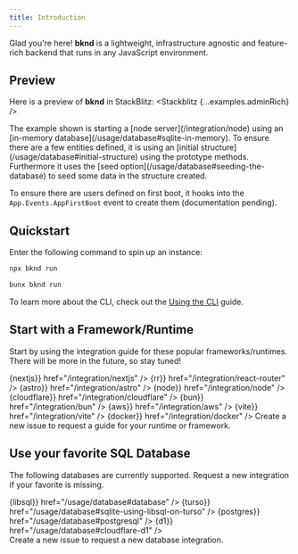 ```yaml
---
title: Introduction
---
```



Glad you're here! **bknd** is a lightweight, infrastructure agnostic and feature-rich backend that runs in any JavaScript environment.

## Preview
Here is a preview of **bknd** in StackBlitz:
<Stackblitz {...examples.adminRich} />

<Accordion title="What's going on?" icon="lightbulb">
   The example shown is starting a [node server](/integration/node) using an [in-memory database](/usage/database#sqlite-in-memory). To ensure there are a few entities defined, it is using an [initial structure](/usage/database#initial-structure) using the prototype methods. Furthermore it uses the [seed option](/usage/database#seeding-the-database) to seed some data in the structure created.

   To ensure there are users defined on first boot, it hooks into the `App.Events.AppFirstBoot` event to create them (documentation pending).
</Accordion>

## Quickstart
Enter the following command to spin up an instance:
<CodeGroup>
   ```bash npm
   npx bknd run
   ```

   ```bash bun
   bunx bknd run
   ```
</CodeGroup>

To learn more about the CLI, check out the [Using the CLI](/usage/cli) guide.


## Start with a Framework/Runtime
Start by using the integration guide for these popular frameworks/runtimes. There will be more
in the future, so stay tuned!

<CardGroup cols={2}>
  <Card
    title="Next.js"
    icon={<div className="text-primary-light">{nextjs}</div>}
    href="/integration/nextjs"
  />
  <Card
    title="React Router"
    icon={<div className="text-primary-light">{rr}</div>}
    href="/integration/react-router"
  />
   <Card
      title="Astro"
      icon={<div className="text-primary-light">{astro}</div>}
      href="/integration/astro"
   />
   <Card
      title="Node"
      icon={<div className="text-primary-light">{node}</div>}
      href="/integration/node"
   />
   <Card
      title="Cloudflare"
      icon={<div className="text-primary-light">{cloudflare}</div>}
      href="/integration/cloudflare"
   />
   <Card
      title="Bun"
      icon={<div className="text-primary-light">{bun}</div>}
      href="/integration/bun"
   />
   <Card
      title="AWS Lambda"
      icon={<div className="text-primary-light">{aws}</div>}
      href="/integration/aws"
   />
   <Card
      title="Vite"
      icon={<div className="text-primary-light">{vite}</div>}
      href="/integration/vite"
   />
   <Card
      title="Docker"
      icon={<div className="text-primary-light">{docker}</div>}
      href="/integration/docker"
   />
   <Card
      horizontal
      title="Yours missing?"
      href="https://github.com/bknd-io/bknd/issues/new"
   >
     Create a new issue to request a guide for your runtime or framework.
   </Card>
</CardGroup>

## Use your favorite SQL Database
The following databases are currently supported. Request a new integration if your favorite is missing.

<CardGroup cols={2}>
   <Card
      title="LibSQL/SQLite"
      icon={<div className="text-primary-light">{libsql}</div>}
      href="/usage/database#database"
   />
   <Card
      title="Turso"
      icon={<div className="text-primary-light">{turso}</div>}
      href="/usage/database#sqlite-using-libsql-on-turso"
   />
   <Card
      title="PostgreSQL"
      icon={<div className="text-primary-light">{postgres}</div>}
      href="/usage/database#postgresql"
   />
   <Card
      title="Cloudflare D1"
      icon={<div className="text-primary-light">{d1}</div>}
      href="/usage/database#cloudflare-d1"
   />
   <div style={{ gridColumn: "span 2" }}>
      <Card
         horizontal
         title="Yours missing?"
         href="https://github.com/bknd-io/bknd/issues/new"
      >
      Create a new issue to request a new database integration.
      </Card>
   </div>
</CardGroup>
